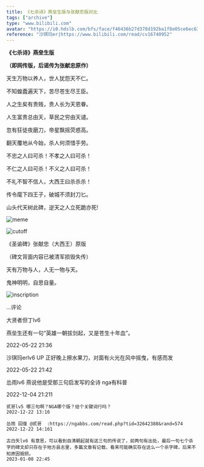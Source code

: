 ```yaml
---
title: 《七杀诗》燕垒生版与张献忠版对比
tags: ["archive"]
type: "www.bilibili.com"
avatar: "https://i0.hdslb.com/bfs/face/f46436b27d378d192ba1f8e05ce6ec63d826459d.jpg"
reference: "沙琪玛er|https://www.bilibili.com/read/cv16740952"
---
```


**《七杀诗》燕垒生版**

**（即网传版，后谣传为张献忠原作）**

天生万物以养人，世人犹怨天不仁。

不知蝗蠹遍天下，苦尽苍生尽王臣。

人之生矣有贵贱，贵人长为天恩眷。

人生富贵总由天，草民之穷由天谴。

忽有狂徒夜磨刀，帝星飘摇荧惑高。

翻天覆地从今始，杀人何须惜手劳。

不忠之人曰可杀！不孝之人曰可杀！

不仁之人曰可杀！不义之人曰可杀！

不礼不智不信人，大西王曰杀杀杀！

传令麾下四王子，破城不须封刀匕。

山头代天树此碑，逆天之人立死跪亦死!

![meme](/images/archive/a52b72efc8d96cd435edb4f7b84a3ae747bb0f62.jpg "")

<aside>

![cutoff](/images/archive/bilibilicut.png " ")

</aside>

《圣谕碑》张献忠（大西王）原版

（碑文背面内容已被清军损毁失传）

天有万物与人，人无一物与天。

鬼神明明，自思自量。

![inscription](/images/archive/39658ca095744b2ff6c68c8415f47c8b015e7db4.jpg "")

...评论


大贤者但丁lv6

燕垒生还有一句“英雄一朝拔剑起，又是苍生十年血”。

2022-05-22 21:36

沙琪玛erlv6 UP 正好晚上擦水果刀，对面有火光在风中摇曳，有感而发

2022-05-22 21:42

怂雨lv6 燕说他是受那三句启发写的全诗 nga有科普

2022-12-04 21:211

    贰哥lv5 哪三句啊？NGA哪个版？给个关键词行吗？
    2022-12-22 13:16

    怂雨 回復 @贰哥  :https://ngabbs.com/read.php?tid=32642388&rand=574
    2022-12-22 14:161

    古白矢lv6 有意思，可以看到自清朝起就有这三句的传说了，前两句有出处，最后一句七个杀字的碑文却只存在于地方县志里，多篇文章有记载，看来可能确实存在这么一个杀字碑，后来不知原因毁损。
    2023-01-08 22:45
